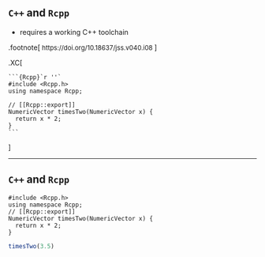 ## `C++` and `Rcpp`

- requires a working C++ toolchain

.footnote[<font size="-1"> https://doi.org/10.18637/jss.v040.i08 </font>]

.XC[
````
```{Rcpp}`r ''`
#include <Rcpp.h>
using namespace Rcpp;

// [[Rcpp::export]]
NumericVector timesTwo(NumericVector x) {
  return x * 2;
}
```
````
]

---

## `C++` and `Rcpp`

```Rcpp
#include <Rcpp.h>
using namespace Rcpp;
// [[Rcpp::export]]
NumericVector timesTwo(NumericVector x) {
  return x * 2;
}
```


```r
timesTwo(3.5)
```

